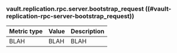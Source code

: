 ### vault.replication.rpc.server.bootstrap_request ((#vault-replication-rpc-server-bootstrap_request))

Metric type | Value | Description
----------- | ----- | -----------
BLAH     | BLAH    | BLAH